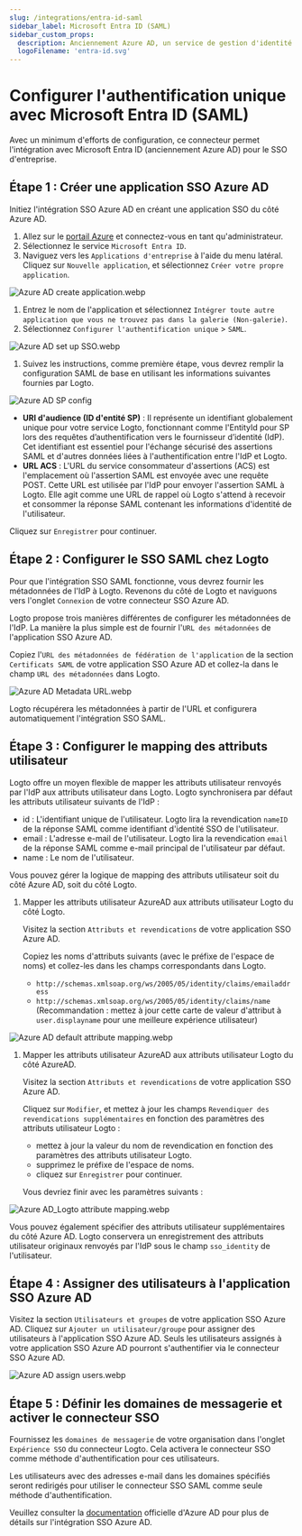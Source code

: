 ```yaml
---
slug: /integrations/entra-id-saml
sidebar_label: Microsoft Entra ID (SAML)
sidebar_custom_props:
  description: Anciennement Azure AD, un service de gestion d'identité basé sur le cloud complet.
  logoFilename: 'entra-id.svg'
---
```



# Configurer l'authentification unique avec Microsoft Entra ID (SAML)

Avec un minimum d'efforts de configuration, ce connecteur permet l'intégration avec Microsoft Entra ID (anciennement Azure AD) pour le SSO d'entreprise.

<GuideTip />

## Étape 1 : Créer une application SSO Azure AD

Initiez l'intégration SSO Azure AD en créant une application SSO du côté Azure AD.

1. Allez sur le [portail Azure](https://portal.azure.com/) et connectez-vous en tant qu'administrateur.
2. Sélectionnez le service `Microsoft Entra ID`.
3. Naviguez vers les `Applications d'entreprise` à l'aide du menu latéral. Cliquez sur `Nouvelle application`, et sélectionnez `Créer votre propre application`.

![Azure AD create application.webp](./assets/azure_ad_create_application.webp)

1. Entrez le nom de l'application et sélectionnez `Intégrer toute autre application que vous ne trouvez pas dans la galerie (Non-galerie)`.
2. Sélectionnez `Configurer l'authentification unique` > `SAML`.

![Azure AD set up SSO.webp](./assets/azure_ad_set_up_single_sign_on.webp)

1. Suivez les instructions, comme première étape, vous devrez remplir la configuration SAML de base en utilisant les informations suivantes fournies par Logto.

![Azure AD SP config](./assets/azure_ad_sp_config.webp)

- **URI d'audience (ID d'entité SP)** : Il représente un identifiant globalement unique pour votre service Logto, fonctionnant comme l'EntityId pour SP lors des requêtes d’authentification vers le fournisseur d’identité (IdP). Cet identifiant est essentiel pour l'échange sécurisé des assertions SAML et d'autres données liées à l'authentification entre l'IdP et Logto.
- **URL ACS** : L'URL du service consommateur d'assertions (ACS) est l'emplacement où l'assertion SAML est envoyée avec une requête POST. Cette URL est utilisée par l'IdP pour envoyer l'assertion SAML à Logto. Elle agit comme une URL de rappel où Logto s'attend à recevoir et consommer la réponse SAML contenant les informations d'identité de l'utilisateur.

Cliquez sur `Enregistrer` pour continuer.

## Étape 2 : Configurer le SSO SAML chez Logto

Pour que l'intégration SSO SAML fonctionne, vous devrez fournir les métadonnées de l'IdP à Logto. Revenons du côté de Logto et naviguons vers l'onglet `Connexion` de votre connecteur SSO Azure AD.

Logto propose trois manières différentes de configurer les métadonnées de l'IdP. La manière la plus simple est de fournir l'`URL des métadonnées` de l'application SSO Azure AD.

Copiez l'`URL des métadonnées de fédération de l'application` de la section `Certificats SAML` de votre application SSO Azure AD et collez-la dans le champ `URL des métadonnées` dans Logto.

![Azure AD Metadata URL.webp](./assets/azure_ad_metadata_url.webp)

Logto récupérera les métadonnées à partir de l'URL et configurera automatiquement l'intégration SSO SAML.

## Étape 3 : Configurer le mapping des attributs utilisateur

Logto offre un moyen flexible de mapper les attributs utilisateur renvoyés par l'IdP aux attributs utilisateur dans Logto. Logto synchronisera par défaut les attributs utilisateur suivants de l'IdP :

- id : L'identifiant unique de l'utilisateur. Logto lira la revendication `nameID` de la réponse SAML comme identifiant d'identité SSO de l'utilisateur.
- email : L'adresse e-mail de l'utilisateur. Logto lira la revendication `email` de la réponse SAML comme e-mail principal de l'utilisateur par défaut.
- name : Le nom de l'utilisateur.

Vous pouvez gérer la logique de mapping des attributs utilisateur soit du côté Azure AD, soit du côté Logto.

1. Mapper les attributs utilisateur AzureAD aux attributs utilisateur Logto du côté Logto.

   Visitez la section `Attributs et revendications` de votre application SSO Azure AD.

   Copiez les noms d'attributs suivants (avec le préfixe de l'espace de noms) et collez-les dans les champs correspondants dans Logto.

   - `http://schemas.xmlsoap.org/ws/2005/05/identity/claims/emailaddress`
   - `http://schemas.xmlsoap.org/ws/2005/05/identity/claims/name` (Recommandation : mettez à jour cette carte de valeur d'attribut à `user.displayname` pour une meilleure expérience utilisateur)

![Azure AD default attribute mapping.webp](./assets/azure_ad_default_attribute_mapping.webp)

1. Mapper les attributs utilisateur AzureAD aux attributs utilisateur Logto du côté AzureAD.

   Visitez la section `Attributs et revendications` de votre application SSO Azure AD.

   Cliquez sur `Modifier`, et mettez à jour les champs `Revendiquer des revendications supplémentaires` en fonction des paramètres des attributs utilisateur Logto :

   - mettez à jour la valeur du nom de revendication en fonction des paramètres des attributs utilisateur Logto.
   - supprimez le préfixe de l'espace de noms.
   - cliquez sur `Enregistrer` pour continuer.

   Vous devriez finir avec les paramètres suivants :

![Azure AD_Logto attribute mapping.webp](./assets/azure_ad_logto_attribute_mapping.webp)

Vous pouvez également spécifier des attributs utilisateur supplémentaires du côté Azure AD. Logto conservera un enregistrement des attributs utilisateur originaux renvoyés par l'IdP sous le champ `sso_identity` de l'utilisateur.

## Étape 4 : Assigner des utilisateurs à l'application SSO Azure AD

Visitez la section `Utilisateurs et groupes` de votre application SSO Azure AD. Cliquez sur `Ajouter un utilisateur/groupe` pour assigner des utilisateurs à l'application SSO Azure AD. Seuls les utilisateurs assignés à votre application SSO Azure AD pourront s'authentifier via le connecteur SSO Azure AD.

![Azure AD assign users.webp](./assets/azure_ad_assign_users.webp)

## Étape 5 : Définir les domaines de messagerie et activer le connecteur SSO

Fournissez les `domaines de messagerie` de votre organisation dans l'onglet `Expérience SSO` du connecteur Logto. Cela activera le connecteur SSO comme méthode d'authentification pour ces utilisateurs.

Les utilisateurs avec des adresses e-mail dans les domaines spécifiés seront redirigés pour utiliser le connecteur SSO SAML comme seule méthode d'authentification.

Veuillez consulter la [documentation](https://learn.microsoft.com/en-us/entra/identity/enterprise-apps/add-application-portal-setup-sso) officielle d'Azure AD pour plus de détails sur l'intégration SSO Azure AD.

